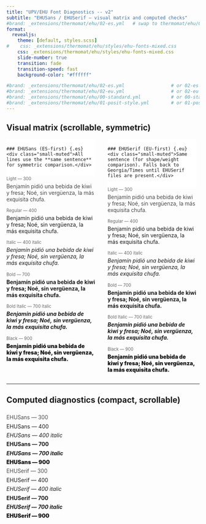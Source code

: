 ```yaml
---
title: "UPV/EHU Font Diagnostics -- v2"
subtitle: "EHUSans / EHUSerif — visual matrix and computed checks"
#brand: _extensions/thermomat/ehu/02-es.yml   # swap to thermomat/ehu/02-eu if you prefer
format:
  revealjs:
    theme: [default, styles.scss]
#    css: _extensions/thermomat/ehu/styles/ehu-fonts-mixed.css
    css: _extensions/thermomat/ehu/styles/ehu-fonts-mixed.css
    slide-number: true
    transition: fade
    transition-speed: fast
    background-color: "#ffffff"

#brand: _extensions/thermomat/ehu/02-es.yml                 # or 02-es
#brand: _extensions/thermomat/ehu/02-eu.yml                 # or 02-eu  
#brand: _extensions/thermomat/ehu/00-standard.yml           # or 00-standard  
#brand: _extensions/thermomat/ehu/01-posit-style.yml        # or 01-posit-style  
---
```


## Visual matrix (scrollable, symmetric)

<style>
  .matrix-wrap { max-height: 70vh; overflow: auto; padding-right: .5rem; }
  .sample { margin: .25rem 0 .9rem 0; }
  .label { color:#666; font-size:.8em; display:block; margin-bottom:.1rem; }
  .grid { display:grid; grid-template-columns: 1fr 1fr; gap: 2rem; }
  .coltitle { position: sticky; top: 0; background: #fff; padding: .25rem 0 .5rem 0; z-index: 2; }
  .small-muted{ color:#666; font-size:.8em; }
</style>

<div class="matrix-wrap">

<div class="grid">

<div>
  <div class="coltitle">
    ### EHUSans (ES-first) {.es}
    <div class="small-muted">All lines use the **same sentence** for symmetric comparison.</div>
  </div>

  <span class="label">Light — 300</span>
  <p class="sample es" style="font-weight:300">Benjamín pidió una bebida de kiwi y fresa; Noé, sin vergüenza, la más exquisita chufa.</p>

  <span class="label">Regular — 400</span>
  <p class="sample es" style="font-weight:400">Benjamín pidió una bebida de kiwi y fresa; Noé, sin vergüenza, la más exquisita chufa.</p>

  <span class="label">Italic — 400 italic</span>
  <p class="sample es" style="font-weight:400; font-style:italic">Benjamín pidió una bebida de kiwi y fresa; Noé, sin vergüenza, la más exquisita chufa.</p>

  <span class="label">Bold — 700</span>
  <p class="sample es" style="font-weight:700">Benjamín pidió una bebida de kiwi y fresa; Noé, sin vergüenza, la más exquisita chufa.</p>

  <span class="label">Bold Italic — 700 italic</span>
  <p class="sample es" style="font-weight:700; font-style:italic">Benjamín pidió una bebida de kiwi y fresa; Noé, sin vergüenza, la más exquisita chufa.</p>

  <span class="label">Black — 900</span>
  <p class="sample es" style="font-weight:900">Benjamín pidió una bebida de kiwi y fresa; Noé, sin vergüenza, la más exquisita chufa.</p>
</div>

<div>
  <div class="coltitle">
    ### EHUSerif (EU-first) {.eu}
    <div class="small-muted">Same sentence (for shape/weight comparison). Falls back to Georgia/Times until EHUSerif files are present.</div>
  </div>

  <span class="label">Light — 300</span>
  <p class="sample eu" style="font-weight:300">Benjamín pidió una bebida de kiwi y fresa; Noé, sin vergüenza, la más exquisita chufa.</p>

  <span class="label">Regular — 400</span>
  <p class="sample eu" style="font-weight:400">Benjamín pidió una bebida de kiwi y fresa; Noé, sin vergüenza, la más exquisita chufa.</p>

  <span class="label">Italic — 400 italic</span>
  <p class="sample eu" style="font-weight:400; font-style:italic">Benjamín pidió una bebida de kiwi y fresa; Noé, sin vergüenza, la más exquisita chufa.</p>

  <span class="label">Bold — 700</span>
  <p class="sample eu" style="font-weight:700">Benjamín pidió una bebida de kiwi y fresa; Noé, sin vergüenza, la más exquisita chufa.</p>

  <span class="label">Bold Italic — 700 italic</span>
  <p class="sample eu" style="font-weight:700; font-style:italic">Benjamín pidió una bebida de kiwi y fresa; Noé, sin vergüenza, la más exquisita chufa.</p>

  <span class="label">Black — 900</span>
  <p class="sample eu" style="font-weight:900">Benjamín pidió una bebida de kiwi y fresa; Noé, sin vergüenza, la más exquisita chufa.</p>
</div>

</div>
</div>

---

## Computed diagnostics (compact, scrollable)

<style>
  .diag-wrap { max-height: 65vh; overflow:auto; padding-right:.5rem; }
  .row { margin: .4rem 0; }
  .probe { display:inline-block; min-width: 18rem; }
  .computed { color:#666; font-size:.8em; display:inline-block; margin-left:.5rem; }
</style>

<div class="diag-wrap">

<div class="row"><span class="probe es" style="font-weight:300">EHUSans — 300</span><span class="computed"></span></div>
<div class="row"><span class="probe es" style="font-weight:400">EHUSans — 400</span><span class="computed"></span></div>
<div class="row"><span class="probe es" style="font-weight:400; font-style:italic">EHUSans — 400 italic</span><span class="computed"></span></div>
<div class="row"><span class="probe es" style="font-weight:700">EHUSans — 700</span><span class="computed"></span></div>
<div class="row"><span class="probe es" style="font-weight:700; font-style:italic">EHUSans — 700 italic</span><span class="computed"></span></div>
<div class="row"><span class="probe es" style="font-weight:900">EHUSans — 900</span><span class="computed"></span></div>

<div class="row"><span class="probe eu" style="font-weight:300">EHUSerif — 300</span><span class="computed"></span></div>
<div class="row"><span class="probe eu" style="font-weight:400">EHUSerif — 400</span><span class="computed"></span></div>
<div class="row"><span class="probe eu" style="font-weight:400; font-style:italic">EHUSerif — 400 italic</span><span class="computed"></span></div>
<div class="row"><span class="probe eu" style="font-weight:700">EHUSerif — 700</span><span class="computed"></span></div>
<div class="row"><span class="probe eu" style="font-weight:700; font-style:italic">EHUSerif — 700 italic</span><span class="computed"></span></div>
<div class="row"><span class="probe eu" style="font-weight:900">EHUSerif — 900</span><span class="computed"></span></div>

</div>

```{=html}
<script>
(function(){
  const rows = document.querySelectorAll('.row');
  rows.forEach(r => {
    const probe = r.querySelector('.probe');
    const cs = getComputedStyle(probe);
    const out = r.querySelector('.computed');
    out.textContent = `family: ${cs.fontFamily}; weight: ${cs.fontWeight}; style: ${cs.fontStyle}`;
  });
})();
</script>
```
